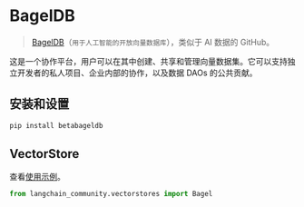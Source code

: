 # BagelDB

> [BagelDB](https://www.bageldb.ai/)（`用于人工智能的开放向量数据库`），类似于 AI 数据的 GitHub。

这是一个协作平台，用户可以在其中创建、共享和管理向量数据集。它可以支持独立开发者的私人项目、企业内部的协作，以及数据 DAOs 的公共贡献。

## 安装和设置

```bash
pip install betabageldb
```

## VectorStore

查看[使用示例](/docs/integrations/vectorstores/bageldb)。

```python
from langchain_community.vectorstores import Bagel
```